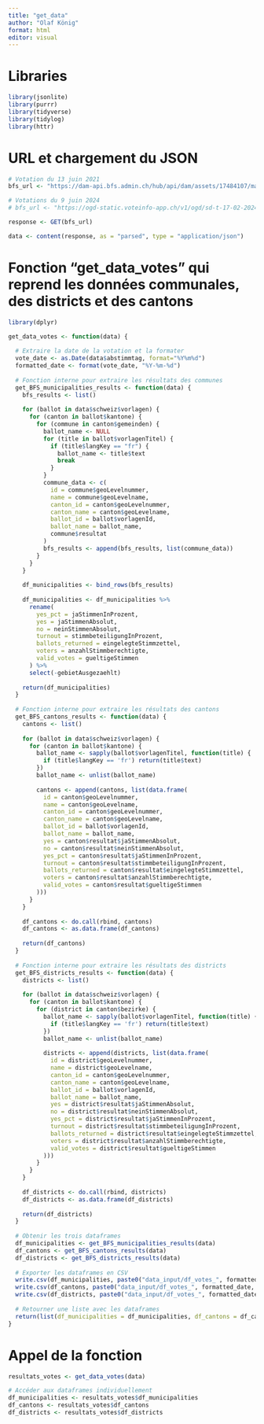 ```yaml
---
title: "get_data"
author: "Olaf König"
format: html
editor: visual
---
```


# Libraries

```r

library(jsonlite)
library(purrr)
library(tidyverse)
library(tidylog)
library(httr)
```

# URL et chargement du JSON

```r

# Votation du 13 juin 2021
bfs_url <- "https://dam-api.bfs.admin.ch/hub/api/dam/assets/17484107/master"

# Votations du 9 juin 2024
# bfs_url <- "https://ogd-static.voteinfo-app.ch/v1/ogd/sd-t-17-02-20240609-eidgAbstimmung.json"

response <- GET(bfs_url)

data <- content(response, as = "parsed", type = "application/json")
```

# Fonction "get_data_votes" qui reprend les données communales, des districts et des cantons

```r

library(dplyr)

get_data_votes <- function(data) {
  
  # Extraire la date de la votation et la formater
  vote_date <- as.Date(data$abstimmtag, format="%Y%m%d")
  formatted_date <- format(vote_date, "%Y-%m-%d")
  
  # Fonction interne pour extraire les résultats des communes
  get_BFS_municipalities_results <- function(data) {
    bfs_results <- list()
    
    for (ballot in data$schweiz$vorlagen) {
      for (canton in ballot$kantone) {
        for (commune in canton$gemeinden) {
          ballot_name <- NULL
          for (title in ballot$vorlagenTitel) {
            if (title$langKey == "fr") {
              ballot_name <- title$text
              break
            }
          }
          commune_data <- c(
            id = commune$geoLevelnummer,
            name = commune$geoLevelname,
            canton_id = canton$geoLevelnummer,
            canton_name = canton$geoLevelname,
            ballot_id = ballot$vorlagenId,
            ballot_name = ballot_name,
            commune$resultat
          )
          bfs_results <- append(bfs_results, list(commune_data))
        }
      }
    }
    
    df_municipalities <- bind_rows(bfs_results)
    
    df_municipalities <- df_municipalities %>%
      rename(
        yes_pct = jaStimmenInProzent,
        yes = jaStimmenAbsolut,
        no = neinStimmenAbsolut,
        turnout = stimmbeteiligungInProzent,
        ballots_returned = eingelegteStimmzettel,
        voters = anzahlStimmberechtigte,
        valid_votes = gueltigeStimmen
      ) %>%
      select(-gebietAusgezaehlt)
    
    return(df_municipalities)
  }
  
  # Fonction interne pour extraire les résultats des cantons
  get_BFS_cantons_results <- function(data) {
    cantons <- list()
    
    for (ballot in data$schweiz$vorlagen) {
      for (canton in ballot$kantone) {
        ballot_name <- sapply(ballot$vorlagenTitel, function(title) {
          if (title$langKey == 'fr') return(title$text)
        })
        ballot_name <- unlist(ballot_name)
        
        cantons <- append(cantons, list(data.frame(
          id = canton$geoLevelnummer,
          name = canton$geoLevelname,
          canton_id = canton$geoLevelnummer,
          canton_name = canton$geoLevelname,
          ballot_id = ballot$vorlagenId,
          ballot_name = ballot_name,
          yes = canton$resultat$jaStimmenAbsolut,
          no = canton$resultat$neinStimmenAbsolut,
          yes_pct = canton$resultat$jaStimmenInProzent,
          turnout = canton$resultat$stimmbeteiligungInProzent,
          ballots_returned = canton$resultat$eingelegteStimmzettel,
          voters = canton$resultat$anzahlStimmberechtigte,
          valid_votes = canton$resultat$gueltigeStimmen
        )))
      }
    }
    
    df_cantons <- do.call(rbind, cantons)
    df_cantons <- as.data.frame(df_cantons)
    
    return(df_cantons)
  }
  
  # Fonction interne pour extraire les résultats des districts
  get_BFS_districts_results <- function(data) {
    districts <- list()
    
    for (ballot in data$schweiz$vorlagen) {
      for (canton in ballot$kantone) {
        for (district in canton$bezirke) {
          ballot_name <- sapply(ballot$vorlagenTitel, function(title) {
            if (title$langKey == 'fr') return(title$text)
          })
          ballot_name <- unlist(ballot_name)
          
          districts <- append(districts, list(data.frame(
            id = district$geoLevelnummer,
            name = district$geoLevelname,
            canton_id = canton$geoLevelnummer,
            canton_name = canton$geoLevelname,
            ballot_id = ballot$vorlagenId,
            ballot_name = ballot_name,
            yes = district$resultat$jaStimmenAbsolut,
            no = district$resultat$neinStimmenAbsolut,
            yes_pct = district$resultat$jaStimmenInProzent,
            turnout = district$resultat$stimmbeteiligungInProzent,
            ballots_returned = district$resultat$eingelegteStimmzettel,
            voters = district$resultat$anzahlStimmberechtigte,
            valid_votes = district$resultat$gueltigeStimmen
          )))
        }
      }
    }
    
    df_districts <- do.call(rbind, districts)
    df_districts <- as.data.frame(df_districts)
    
    return(df_districts)
  }
  
  # Obtenir les trois dataframes
  df_municipalities <- get_BFS_municipalities_results(data)
  df_cantons <- get_BFS_cantons_results(data)
  df_districts <- get_BFS_districts_results(data)
  
  # Exporter les dataframes en CSV
  write.csv(df_municipalities, paste0("data_input/df_votes_", formatted_date, "_municipalities.csv"), row.names = FALSE)
  write.csv(df_cantons, paste0("data_input/df_votes_", formatted_date, "_cantons.csv"), row.names = FALSE)
  write.csv(df_districts, paste0("data_input/df_votes_", formatted_date, "_districts.csv"), row.names = FALSE)
  
  # Retourner une liste avec les dataframes
  return(list(df_municipalities = df_municipalities, df_cantons = df_cantons, df_districts = df_districts))
}

```

# Appel de la fonction

```r

resultats_votes <- get_data_votes(data)

# Accéder aux dataframes individuellement
df_municipalities <- resultats_votes$df_municipalities
df_cantons <- resultats_votes$df_cantons
df_districts <- resultats_votes$df_districts
```
